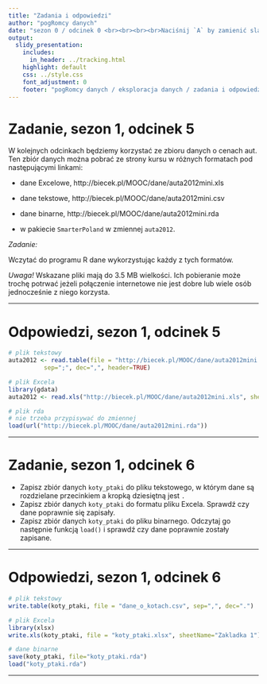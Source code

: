```yaml
---
title: "Zadania i odpowiedzi"
author: "pogRomcy danych"
date: "sezon 0 / odcinek 0 <br><br><br><br>Naciśnij `A` by zamienić slajdy na ciągły tekst. <br> Naciśnij `T` by wyświetlić spis treści."
output:
  slidy_presentation:
    includes:
      in_header: ../tracking.html
    highlight: default
    css: ../style.css
    font_adjustment: 0
    footer: "pogRomcy danych / eksploracja danych / zadania i odpowiedzi"
---
```


# Zadanie, sezon 1, odcinek 5

W kolejnych odcinkach będziemy korzystać ze zbioru danych o cenach aut. 
Ten zbiór danych można pobrać ze strony kursu w różnych formatach pod następującymi linkami:

- dane Excelowe, http://biecek.pl/MOOC/dane/auta2012mini.xls

- dane tekstowe, http://biecek.pl/MOOC/dane/auta2012mini.csv

- dane binarne, http://biecek.pl/MOOC/dane/auta2012mini.rda

- w pakiecie `SmarterPoland` w zmiennej `auta2012`.

*Zadanie:* 

Wczytać do programu R dane wykorzystując każdy z tych formatów.

*Uwaga!* Wskazane pliki mają do 3.5 MB wielkości. Ich pobieranie może trochę potrwać jeżeli połączenie internetowe nie jest dobre lub wiele osób jednocześnie z niego korzysta.

---

# Odpowiedzi, sezon 1, odcinek 5

```r
# plik tekstowy
auta2012 <- read.table(file = "http://biecek.pl/MOOC/dane/auta2012mini.csv", 
          sep=";", dec=",", header=TRUE)

# plik Excela
library(gdata)
auta2012 <- read.xls("http://biecek.pl/MOOC/dane/auta2012mini.xls", sheet=1)

# plik rda
# nie trzeba przypisywać do zmiennej
load(url("http://biecek.pl/MOOC/dane/auta2012mini.rda"))

```

---

# Zadanie, sezon 1, odcinek 6

- Zapisz zbiór danych `koty_ptaki` do pliku tekstowego, w którym dane są rozdzielane przecinkiem a kropką dziesiętną jest `.`
- Zapisz zbiór danych `koty_ptaki` do formatu pliku Excela. Sprawdź czy dane poprawnie się zapisały.
- Zapisz zbiór danych `koty_ptaki` do pliku binarnego. Odczytaj go następnie funkcją `load()` i sprawdź czy dane poprawnie zostały zapisane.

---

# Odpowiedzi, sezon 1, odcinek 6

```r
# plik tekstowy
write.table(koty_ptaki, file = "dane_o_kotach.csv", sep=",", dec=".")

# plik Excela
library(xlsx)
write.xls(koty_ptaki, file = "koty_ptaki.xlsx", sheetName="Zakladka 1")

# dane binarne
save(koty_ptaki, file="koty_ptaki.rda")
load("koty_ptaki.rda")
```

---

